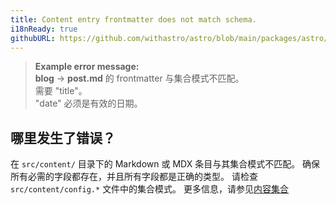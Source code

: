 ```yaml
---
title: Content entry frontmatter does not match schema.
i18nReady: true
githubURL: https://github.com/withastro/astro/blob/main/packages/astro/src/core/errors/errors-data.ts
---
```


> **Example error message:**<br/>
**blog** → **post.md** 的 frontmatter 与集合模式不匹配。<br/>
需要 "title"。<br/>
"date" 必须是有效的日期。

## 哪里发生了错误？

在 `src/content/` 目录下的 Markdown 或 MDX 条目与其集合模式不匹配。
确保所有必需的字段都存在，并且所有字段都是正确的类型。
请检查 `src/content/config.*` 文件中的集合模式。
更多信息，请参见[内容集合](/zh-ch/guides/content-collections/)




